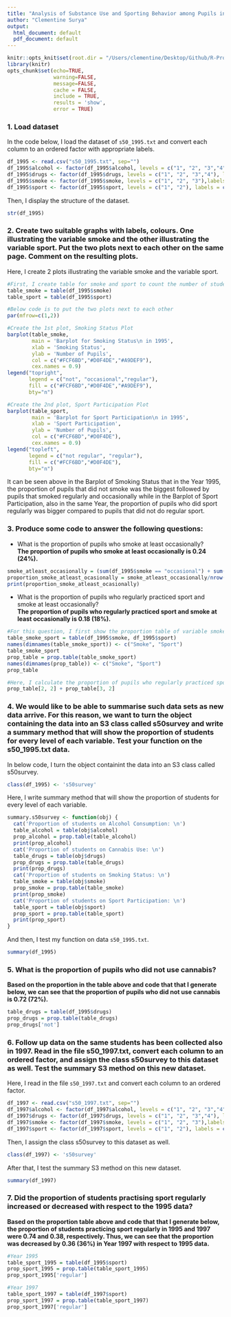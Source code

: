 ```yaml
---
title: "Analysis of Substance Use and Sporting Behavior among Pupils in a School in the West of Scotland"
author: "Clementine Surya"
output:
  html_document: default
  pdf_document: default
---
```


```r
knitr::opts_knit$set(root.dir = "/Users/clementine/Desktop/Github/R-Projects/Analysis of Substance Use and Sporting Behavior among Pupils in a School in the West of Scotland")
library(knitr)
opts_chunk$set(echo=TRUE, 
               warning=FALSE, 
               message=FALSE,
               cache = FALSE,
               include = TRUE,
               results = 'show',
               error = TRUE)
```

### 1. Load dataset
In the code below, I load the dataset of `s50_1995.txt` and convert each column to an ordered factor with appropriate labels.
```r
df_1995 <- read.csv("s50_1995.txt", sep="")
df_1995$alcohol <- factor(df_1995$alcohol, levels = c("1", "2", "3","4","5"), labels = c("not", "once or twice a year", "once a month","once a week","more than once a week"), ordered = TRUE)
df_1995$drugs <- factor(df_1995$drugs, levels = c("1", "2", "3","4"), labels = c("not", "tried once","occasional","regular"),ordered = TRUE)
df_1995$smoke <- factor(df_1995$smoke, levels = c("1", "2", "3"),labels = c("not", "occasional","regular"), ordered = TRUE)
df_1995$sport <- factor(df_1995$sport, levels = c("1", "2"), labels = c("not regular","regular"), ordered = TRUE)
```

Then, I display the structure of the dataset.
```r
str(df_1995)
```

### 2. Create two suitable graphs with labels, colours. One illustrating the variable smoke and the other illustrating the variable sport. Put the two plots next to each other on the same page. Comment on the resulting plots. 
Here, I create 2 plots illustrating the variable smoke and the variable sport.
```r
#First, I create table for smoke and sport to count the number of student in each category, these will be used in creating the plots
table_smoke = table(df_1995$smoke)
table_sport = table(df_1995$sport)

#Below code is to put the two plots next to each other
par(mfrow=c(1,2))

#Create the 1st plot, Smoking Status Plot
barplot(table_smoke,
        main = 'Barplot for Smoking Status\n in 1995', 
        xlab = 'Smoking Status', 
        ylab = 'Number of Pupils',
        col = c("#FCF6BD","#D0F4DE","#A9DEF9"), 
        cex.names = 0.9)
legend("topright",                                  
       legend = c("not", "occasional","regular"),
       fill = c("#FCF6BD","#D0F4DE","#A9DEF9"), 
       bty="n")

#Create the 2nd plot, Sport Participation Plot
barplot(table_sport, 
        main = 'Barplot for Sport Participation\n in 1995', 
        xlab = 'Sport Participation', 
        ylab = 'Number of Pupils',
        col = c("#FCF6BD","#D0F4DE"),
        cex.names = 0.9)
legend("topleft",                                  
       legend = c("not regular", "regular"),
       fill = c("#FCF6BD","#D0F4DE"), 
       bty="n")
```
It can be seen above in the Barplot of Smoking Status that in the Year 1995, the proportion of pupils that did not smoke was the biggest followed by pupils that smoked regularly and occasionally while in the Barplot of Sport Participation, also in the same Year,  the proportion of pupils who did sport regularly was bigger compared to pupils that did not do regular sport.

### 3. Produce some code to answer the following questions:
- What is the proportion of pupils who smoke at least occasionally?\
**The proportion of pupils who smoke at least occasionally is 0.24 (24%).**
```r
smoke_atleast_occasionally = (sum(df_1995$smoke == "occasional") + sum(df_1995$smoke == "regular"))
proportion_smoke_atleast_ocasionally = smoke_atleast_occasionally/nrow(df_1995)
print(proportion_smoke_atleast_ocasionally)
```

- What is the proportion of pupils who regularly practiced sport and smoke at least occasionally?\
**The proportion of pupils who regularly practiced sport and smoke at least occasionally is 0.18 (18%).**
```r
#For this question, I first show the proportion table of variable smoke and sport
table_smoke_sport = table(df_1995$smoke, df_1995$sport)
names(dimnames(table_smoke_sport)) <- c("Smoke", "Sport")
table_smoke_sport
prop_table = prop.table(table_smoke_sport)
names(dimnames(prop_table)) <- c("Smoke", "Sport")
prop_table

#Here, I calculate the proportion of pupils who regularly practiced sport and smoke at least occasionally:
prop_table[2, 2] + prop_table[3, 2]
```

### 4. We would like to be able to summarise such data sets as new data arrive. For this reason, we want to turn the object containing the data into an S3 class called s50survey and write a summary method that will show the proportion of students for every level of each variable. Test your function on the s50_1995.txt data.

In below code, I turn the object containint the data into an S3 class called s50survey.
```r
class(df_1995) <- 's50survey'
```

Here, I write summary method that will show the proportion of students for every level of each variable.
```r
summary.s50survey <- function(obj) {
  cat('Proportion of students on Alcohol Consumption: \n')
  table_alcohol = table(obj$alcohol)
  prop_alcohol = prop.table(table_alcohol)
  print(prop_alcohol)
  cat('Proportion of students on Cannabis Use: \n')
  table_drugs = table(obj$drugs)
  prop_drugs = prop.table(table_drugs)
  print(prop_drugs)
  cat('Proportion of students on Smoking Status: \n')
  table_smoke = table(obj$smoke)
  prop_smoke = prop.table(table_smoke)
  print(prop_smoke)
  cat('Proportion of students on Sport Participation: \n')
  table_sport = table(obj$sport)
  prop_sport = prop.table(table_sport)
  print(prop_sport)
}
```

And then, I test my function on data `s50_1995.txt`.
```r
summary(df_1995)
```


### 5. What is the proportion of pupils who did not use cannabis?\
**Based on the proportion in the table above and code that that I generate below, we can see that the proportion of pupils who did not use cannabis is 0.72 (72%).**
```r
table_drugs = table(df_1995$drugs)
prop_drugs = prop.table(table_drugs)
prop_drugs['not']
```

### 6. Follow up data on the same students has been collected also in 1997. Read in the file s50_1997.txt, convert each column to an ordered factor, and assign the class s50survey to this dataset as well. Test the summary S3 method on this new dataset. 

Here, I read in the file `s50_1997.txt` and convert each column to an ordered factor.
```r
df_1997 <- read.csv("s50_1997.txt", sep="")
df_1997$alcohol <- factor(df_1997$alcohol, levels = c("1", "2", "3","4","5"), labels = c("not", "once or twice a year", "once a month","once a week","more than once a week"), ordered = TRUE)
df_1997$drugs <- factor(df_1997$drugs, levels = c("1", "2", "3","4"), labels = c("not", "tried once","occasional","regular"),ordered = TRUE)
df_1997$smoke <- factor(df_1997$smoke, levels = c("1", "2", "3"),labels = c("not", "occasional","regular"), ordered = TRUE)
df_1997$sport <- factor(df_1997$sport, levels = c("1", "2"), labels = c("not regular","regular"), ordered = TRUE)
```

Then, I assign the class s50survey to this dataset as well.
```r
class(df_1997) <- 's50survey'
```

After that, I test the summary S3 method on this new dataset.
```r
summary(df_1997)
```

### 7. Did the proportion of students practising sport regularly increased or decreased with respect to the 1995 data?
**Based on the proportion table above and code that that I generate below, the proportion of students practicing sport regularly in 1995 and 1997 were 0.74 and 0.38, respectively. Thus, we can see that the proportion was decreased by 0.36 (36%) in Year 1997 with respect to 1995 data.**
```r
#Year 1995
table_sport_1995 = table(df_1995$sport)
prop_sport_1995 = prop.table(table_sport_1995)
prop_sport_1995['regular']

#Year 1997
table_sport_1997 = table(df_1997$sport)
prop_sport_1997 = prop.table(table_sport_1997)
prop_sport_1997['regular']
```









